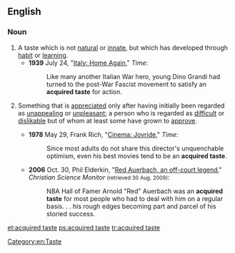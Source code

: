 ==English==

===Noun===
{{en-noun|head=[[acquired]] [[taste]]}}

# A taste which is not [[natural]] or [[innate]], but which has developed through [[habit]] or [[learning]].
#* '''1939''' July 24, "[http://www.time.com/time/magazine/article/0,9171,771659,00.html Italy: Home Again]," ''Time'':
#*: Like many another Italian War hero, young Dino Grandi had turned to the post-War Fascist movement to satisfy an '''acquired taste''' for action.
# {{idiomatic}} Something that is [[appreciate]]d only after having initially been regarded as [[unappealing]] or [[unpleasant]]; a person who is regarded as [[difficult]] or [[dislikable]] but of whom at least some have grown to [[approve]].
#* '''1978''' May 29, Frank Rich, "[http://www.time.com/time/magazine/article/0,9171,919737,00.html Cinema: Joyride]," ''Time'':
#*: Since most adults do not share this director's unquenchable optimism, even his best movies tend to be an '''acquired taste'''.
#* '''2006''' Oct. 30, Phil Elderkin, "[http://www.csmonitor.com/2006/1030/p02s01-usgn.html Red Auerbach, an off-court legend]," ''Christian Science Monitor'' <small>(retrieved 30 Aug. 2009)</small>:
#*: NBA Hall of Famer Arnold "Red" Auerbach was an '''acquired taste''' for most people who had to deal with him on a regular basis. . . his rough edges becoming part and parcel of his storied success.

[[Category:en:Taste]]

[[et:acquired taste]]
[[ps:acquired taste]]
[[tr:acquired taste]]